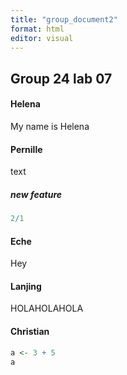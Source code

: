 ```yaml
---
title: "group_document2"
format: html
editor: visual
---
```


## Group 24 lab 07

#### Helena

My name is Helena

#### Pernille

text

##### new feature

```r
2/1
```

#### Eche

Hey

#### Lanjing

HOLAHOLAHOLA

#### Christian

```r
a <- 3 + 5
a
```
